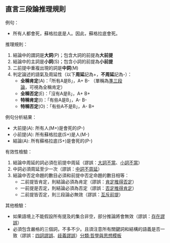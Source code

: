 == 直言三段論推理規則 ==
{{main|直言三段論}}

例句：
* 所有人都會死，蘇格拉底是人。因此，蘇格拉底會死。

推理規則：
# 結論中的謂詞是'''大詞'''(P)；包含大詞的前提為'''大前提'''
# 結論中的主詞是'''小詞'''(S)；包含小詞的前提為'''小前提'''
# 二前提中重複出現的詞是'''中詞'''(M)
# 判定論述的語氣及周延性（以下'''周延'''記為+，'''不周延'''記為-）：
#* '''全稱肯定'''(A)：「所有A是B」，A+ B- （單稱為[[準三段論]]，可視為全稱肯定）
#* '''全稱否定'''(E)：「沒有A是B」，A+ B+
#* '''特稱肯定'''(I)：「有些A是B」，A- B-
#* '''特稱否定'''(O)：「有些A不是B」，A- B+

例句分析結果：
* 大前提(A): 所有人(M+)是會死的(P-)
* 小前提(A): 所有蘇格拉底(S+)是人(M-)
* 結論(A): 所有蘇格拉底(S+)是會死的(P-)

有效性檢驗：
# 結論中周延的詞必須在前提中周延（謬誤：[[大詞不當]]、[[小詞不當]]）
# 中詞必須周延至少一次（謬誤：[[中詞不周延]]）
# 結論中否定命題的數目必須和前提中否定命題的數目相等：
#* 二前提皆肯定，則結論必須為肯定（謬誤：[[肯定推得否定]]）
#* 一前提是否定，則結論必須為否定（謬誤：[[否定推得肯定]]）
#* 二前提皆否定，則三段論必無效（謬誤：[[互斥前提]]）

其他檢驗：
* 如果語境上不能假設所有提及的集合非空，部分推論將會無效（謬誤：[[存在謬誤]]）
* 必須包含嚴格的三個詞，不多不少。且須注意所有關鍵詞和結構的語義是否一致（謬誤：[[四詞謬誤]]、[[歧義謬誤]]）<noinclude>[[分類:哲學與思想模板]]</noinclude>